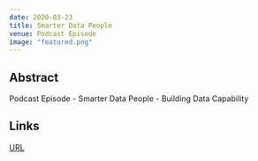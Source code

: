 ```yaml
---
date: 2020-03-23
title: Smarter Data People
venue: Podcast Episode 
image: "featured.png"
---
```



## Abstract 

Podcast Episode - Smarter Data People - Building Data Capability

## Links  

[URL](https://smarterdatapeople.com/episode/dean-marchiori/)

